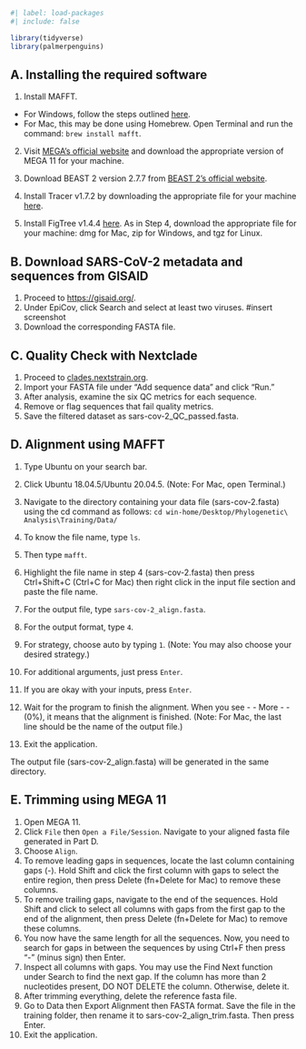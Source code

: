 ```r
#| label: load-packages
#| include: false

library(tidyverse)
library(palmerpenguins)
```

## A. Installing the required software

1. Install MAFFT.
<!-- Insert logos of applications to be downloaded -->
  - For Windows, follow the steps outlined [here](https://mafft.cbrc.jp/alignment/software/ubuntu_on_windows.html).
  - For Mac, this may be done using Homebrew. Open Terminal and run the command: `brew install mafft`.

2. Visit [MEGA’s official website](https://www.megasoftware.net/) and download the appropriate version of MEGA 11 for your machine.

3. Download BEAST 2 version 2.7.7 from [BEAST 2's official website](https://www.beast2.org).

4. Install Tracer v1.7.2 by downloading the appropriate file for your machine [here](https://github.com/beast-dev/tracer/releases/tag/v1.7.2). 

5. Install FigTree v1.4.4 [here](https://github.com/rambaut/figtree/releases). As in Step 4, download the appropriate file for your machine: dmg for Mac, zip for Windows, and tgz for Linux.

## B. Download SARS-CoV-2 metadata and sequences from GISAID
1. Proceed to [https://gisaid.org/](https://gisaid.org/).
2. Under EpiCov, click Search and select at least two viruses. #insert screenshot
3. Download the corresponding FASTA file.


## C. Quality Check with Nextclade
1. Proceed to [clades.nextstrain.org](clades.nextstrain.org).
2. Import your FASTA file under “Add sequence data” and click “Run.”
3. After analysis, examine the six QC metrics for each sequence.
4. Remove or flag sequences that fail quality metrics.
5. Save the filtered dataset as sars-cov-2_QC_passed.fasta.

## D. Alignment using MAFFT
1. Type Ubuntu on your search bar.
2. Click Ubuntu 18.04.5/Ubuntu 20.04.5. (Note: For Mac, open Terminal.)
3. Navigate to the directory containing your data file (sars-cov-2.fasta) using the cd command as follows:
`cd win-home/Desktop/Phylogenetic\ Analysis\Training/Data/`

4. To know the file name, type `ls`.

5. Then type `mafft`.

6. Highlight the file name in step 4 (sars-cov-2.fasta) then press Ctrl+Shift+C (Ctrl+C for Mac) then right click in the input file section and paste the file name.

7. For the output file, type `sars-cov-2_align.fasta`.

8. For the output format, type `4`.

9. For strategy, choose auto by typing `1`. (Note: You may also choose your desired strategy.)

10. For additional arguments, just press `Enter`.
11. If you are okay with your inputs, press `Enter`.
12. Wait for the program to finish the alignment. When you see - - More - - (0%), it means that the alignment is finished. (Note: For Mac, the last line should be the name of the output file.)
13. Exit the application.

The output file (sars-cov-2_align.fasta) will be generated in the same directory.

## E. Trimming using MEGA 11

1. Open MEGA 11.
2. Click `File` then `Open a File/Session`. Navigate to your aligned fasta file generated in Part D.
3. Choose `Align`.
4. To remove leading gaps in sequences, locate the last column containing gaps (-). Hold Shift and click the first column with gaps to select the entire region, then press Delete (fn+Delete for Mac) to remove these columns.
5. To remove trailing gaps, navigate to the end of the sequences. Hold Shift and click to select all columns with gaps from the first gap to the end of the alignment, then press Delete (fn+Delete for Mac) to remove these columns.
6. You now have the same length for all the sequences. Now, you need to search for gaps in between the sequences by using Ctrl+F then press “-” (minus sign) then Enter.
7. Inspect all columns with gaps. You may use the Find Next function under Search to find the next gap. If the column has more than 2 nucleotides present, DO NOT DELETE the column. Otherwise, delete it.
8. After trimming everything, delete the reference fasta file.
9. Go to Data then Export Alignment then FASTA format. Save the file in the training folder, then rename it to sars-cov-2_align_trim.fasta. Then press Enter.
10. Exit the application.





